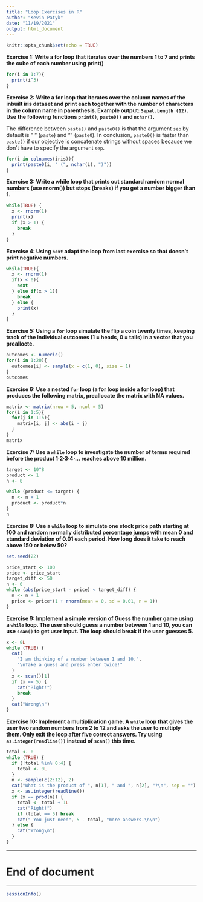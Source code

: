 ```yaml
---
title: "Loop Exercises in R"
author: "Kevin Patyk"
date: "11/19/2021"
output: html_document
---
```


```r
knitr::opts_chunk$set(echo = TRUE)
```

**Exercise 1: Write a for loop that iterates over the numbers 1 to 7 and prints the cube of each number using print()**
```r
for(i in 1:7){
  print(i^3)
}
```

**Exercise 2: Write a for loop that iterates over the column names of the inbuilt iris dataset and print each together with the number of characters in the column name in parenthesis. Example output: `Sepal.Length (12)`. Use the following functions `print()`, `paste0()` and `nchar()`.**

The difference between `paste()` and `paste0()` is that the argument `sep` by default is ” ” (`paste`) and “” (`paste0`). In conclusion, `paste0()` is faster than `paste()` if our objective is concatenate strings without spaces because we don't have to specify the argument `sep`.
```r
for(i in colnames(iris)){
  print(paste0(i, " (", nchar(i), ")"))
}
```

**Exercise 3: Write a while loop that prints out standard random normal numbers (use rnorm()) but stops (breaks) if you get a number bigger than 1.**
```r
while(TRUE) {
  x <- rnorm(1)
  print(x)
  if (x > 1) {
    break
  }
}
```

**Exercise 4: Using `next` adapt the loop from last exercise so that doesn’t print negative numbers.**
```r
while(TRUE){
  x <- rnorm(1)
  if(x < 0){
    next
  } else if(x > 1){
    break
  } else {
    print(x)
  }
}
```

**Exercise 5: Using a `for` loop simulate the flip a coin twenty times, keeping track of the individual outcomes (1 = heads, 0 = tails) in a vector that you preallocte.**
```r
outcomes <- numeric()
for(i in 1:20){
  outcomes[i] <- sample(x = c(1, 0), size = 1)
}
outcomes
```

**Exercise 6: Use a nested `for` loop (a for loop inside a for loop) that produces the following matrix, preallocate the matrix with NA values.**
```r
matrix <- matrix(nrow = 5, ncol = 5)
for(i in 1:5){
  for(j in 1:5){
    matrix[i, j] <- abs(i - j)
  }
}
matrix
```

**Exercise 7: Use a `while` loop to investigate the number of terms required before the product 1⋅2⋅3⋅4⋅… reaches above 10 million.**
```r
target <- 10^8
product <- 1
n <- 0

while (product <= target) {
  n <- n + 1
  product <- product*n
}
n
```

**Exercise 8: Use a `while` loop to simulate one stock price path starting at 100 and random normally distributed percentage jumps with mean 0 and standard deviation of 0.01 each period. How long does it take to reach above 150 or below 50?**
```r
set.seed(22)

price_start <- 100
price <- price_start
target_diff <- 50
n <- 0
while (abs(price_start - price) < target_diff) {
  n <- n + 1
  price <- price*(1 + rnorm(mean = 0, sd = 0.01, n = 1))
}
```

**Exercise 9: Implement a simple version of Guess the number game using a `while` loop. The user should guess a number between 1 and 10, you can use `scan()` to get user input. The loop should break if the user guesses 5.**
```r
x <- 0L
while (TRUE) {
  cat(
    "I am thinking of a number between 1 and 10.",
    "\nTake a guess and press enter twice!"
  )
  x <- scan()[1]
  if (x == 5) {
    cat("Right!")
    break
  }
  cat("Wrong\n")
}
```

**Exercise 10: Implement a multiplication game. A `while` loop that gives the user two random numbers from 2 to 12 and asks the user to multiply them. Only exit the loop after five correct answers. Try using `as.integer(readline())` instead of `scan()` this time.**
```r
total <- 0
while (TRUE) {
  if (!total %in% 0:4) {
    total <- 0L
  }
  n <- sample(c(2:12), 2)
  cat("What is the product of ", n[1], " and ", n[2], "?\n", sep = "")
  x <- as.integer(readline())
  if (x == prod(n)) {
    total <- total + 1L
    cat("Right!")
    if (total == 5) break
    cat(" You just need", 5 - total, "more answers.\n\n")
  } else {
    cat("Wrong\n")
  }
}
```

-----

# End of document

-----

```r
sessionInfo()
```

